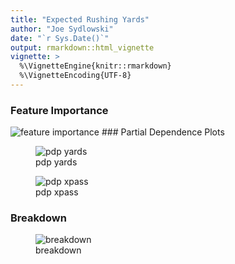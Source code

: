```yaml
---
title: "Expected Rushing Yards"
author: "Joe Sydlowski"
date: "`r Sys.Date()`"
output: rmarkdown::html_vignette
vignette: >
  %\VignetteEngine{knitr::rmarkdown}
  %\VignetteEncoding{UTF-8}
---
```


### Feature Importance

![feature importance](plots/rush_yards_feat_imp.png)
### Partial Dependence Plots

![pdp yards](plots/rush_yards_pdp_yards.png)

![pdp xpass](plots/rush_yards_pdp_xpass.png)

### Breakdown

![breakdown](plots/rush_yards_breakdown.png)


